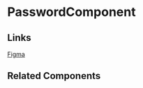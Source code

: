 <!-- password.stories.mdx -->


<Meta title="Base Components/Password/README" component={PasswordComponent} />

# PasswordComponent

<ArgsTable of={PasswordComponent} />

## Links

[Figma](https://www.figma.com/file/Tawy7hlvkjMQzg3fX0gVrt/QTD-2.0-Final-Designs?node-id=57%3A4115)

## Related Components